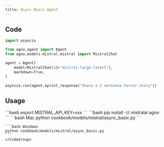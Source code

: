 ```yaml
---
title: Async Basic Agent
---
```


## Code

```python cookbook/models/mistral/async_basic.py
import asyncio

from agno.agent import Agent
from agno.models.mistral.mistral import MistralChat

agent = Agent(
    model=MistralChat(id="mistral-large-latest"),
    markdown=True,
)

asyncio.run(agent.aprint_response("Share a 2 sentence horror story"))

```

## Usage

<Steps>
  <Snippet file="create-venv-step.mdx" />

  <Step title="Set your API key">
    ```bash
    export MISTRAL_API_KEY=xxx
    ```
  </Step>

  <Step title="Install libraries">
    ```bash
    pip install -U mistralai agno
    ```
  </Step>

  <Step title="Run Agent">
    <CodeGroup>
    ```bash Mac
    python cookbook/models/mistral/async_basic.py
    ```

    ```bash Windows
    python cookbook/models/mistral/async_basic.py
    ```
    </CodeGroup>
  </Step>
</Steps>

